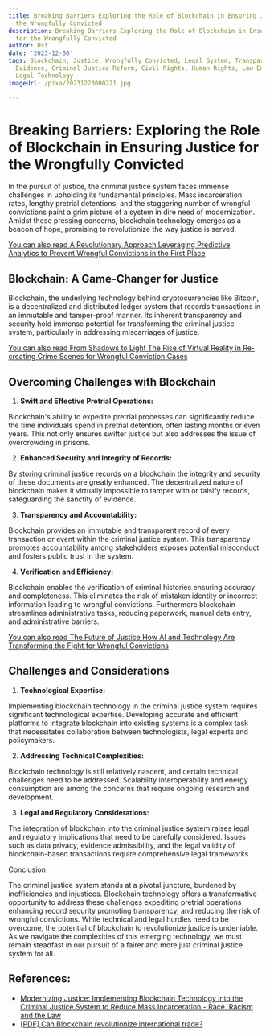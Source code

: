 ```yaml
---
title: Breaking Barriers Exploring the Role of Blockchain in Ensuring Justice for
  the Wrongfully Convicted
description: Breaking Barriers Exploring the Role of Blockchain in Ensuring Justice
  for the Wrongfully Convicted
author: Usf
date: '2023-12-06'
tags: Blockchain, Justice, Wrongfully Convicted, Legal System, Transparency, Accountability,
  Evidence, Criminal Justice Reform, Civil Rights, Human Rights, Law Enforcement,
  Legal Technology
imageUrl: /pixa/20231223000221.jpg

---
```

#  Breaking Barriers: Exploring the Role  of  Blockchain in  Ensuring Justice for the Wrongfully Convicted

In the pursuit of justice, the  criminal justice system faces immense challenges in upholding its fundamental principles.  Mass incarceration rates, lengthy pretrial detentions, and the staggering number of  wrongful convictions paint a grim picture of a system in dire need of  modernization. Amidst these pressing concerns, blockchain technology emerges as a beacon of hope, promising to revolutionize  the  way justice is served.

[You can also read A Revolutionary Approach Leveraging Predictive Analytics to Prevent Wrongful Convictions in  the First Place](A%20Revolutionary%20Approach%20Leveraging%20Predictive%20Analytics%20to%20Prevent%20Wrongful%20Convictions%20in%20the%20First%20Place)


## Blockchain: A  Game-Changer for Justice

Blockchain, the underlying technology behind cryptocurrencies like Bitcoin, is a decentralized and distributed ledger system  that  records transactions in an immutable and tamper-proof manner. Its inherent transparency and security hold  immense potential  for transforming the criminal justice system, particularly  in addressing  miscarriages of justice.

[You can also read From Shadows to Light The Rise of Virtual Reality in Re-creating Crime Scenes for Wrongful Conviction Cases](From%20Shadows%20to%20Light%20The%20Rise%20of%20Virtual%20Reality%20in%20Re-creating%20Crime%20Scenes%20for%20Wrongful%20Conviction%20Cases)


## Overcoming Challenges with Blockchain

1. **Swift and Effective Pretrial Operations:**

Blockchain's ability to expedite  pretrial processes can significantly  reduce the time individuals spend in pretrial detention, often  lasting months or even  years. This not only ensures swifter  justice but also addresses  the issue of overcrowding in prisons.

2.  **Enhanced Security and Integrity of Records:**

By storing criminal justice records on a blockchain the integrity and security of  these documents are greatly enhanced. The decentralized nature of  blockchain makes it virtually impossible to tamper with or  falsify records, safeguarding the sanctity of evidence.

3.  **Transparency and Accountability:**

Blockchain provides an immutable and transparent  record of every transaction or event  within the criminal justice system. This transparency promotes accountability among stakeholders exposes potential misconduct and fosters public trust in the system.

4. **Verification and Efficiency:**

Blockchain enables the verification of criminal histories ensuring accuracy  and  completeness. This eliminates  the risk of mistaken  identity  or incorrect information leading to wrongful convictions. Furthermore blockchain streamlines administrative tasks, reducing paperwork, manual data entry,  and administrative  barriers.

[You can also read The Future of  Justice How AI and Technology Are Transforming the Fight for  Wrongful Convictions](The%20Future%20of%20Justice%20How%20AI%20and%20Technology%20Are%20Transforming%20the%20Fight%20for%20Wrongful%20Convictions)


## Challenges and Considerations

1. **Technological Expertise:**

Implementing blockchain technology in the criminal justice system  requires significant technological  expertise. Developing accurate and efficient platforms to integrate blockchain into existing systems is  a complex task that necessitates collaboration between technologists, legal experts  and policymakers.

2.  **Addressing Technical Complexities:**

Blockchain  technology is still relatively nascent, and certain technical challenges need to be addressed. Scalability  interoperability and energy consumption are among the concerns that require ongoing research and development.

3. **Legal  and Regulatory  Considerations:**

The integration of blockchain into the criminal justice system raises legal and regulatory implications that need to be carefully considered. Issues such as data privacy, evidence admissibility, and the legal validity of  blockchain-based transactions require comprehensive legal frameworks.

Conclusion

The criminal justice system stands at a pivotal juncture, burdened by inefficiencies and injustices. Blockchain technology  offers a transformative opportunity to address these  challenges expediting pretrial operations enhancing record security promoting transparency, and reducing the risk of wrongful convictions. While technical and legal hurdles need to be overcome, the potential of blockchain to revolutionize justice is undeniable. As we navigate the complexities of this emerging technology, we must remain steadfast in our pursuit of a fairer and more  just criminal justice system for all.

## References:
- [Modernizing Justice: Implementing Blockchain Technology into the Criminal Justice System to Reduce Mass Incarceration - Race, Racism and the Law](https://racism.org/articles/law-and-justice/criminal-justice-and-racism/137-prison-industrial-complex/11471-modernizing-justice)
- [[PDF] Can Blockchain revolutionize international trade?](https://www.wto.org/english/res_e/booksp_e/blockchainrev18_e.pdf)
